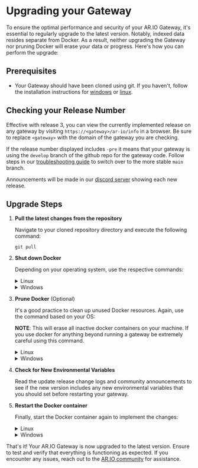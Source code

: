 
<HeroPattern />

# Upgrading your Gateway

To ensure the optimal performance and security of your AR.IO Gateway, it's essential to regularly upgrade to the latest version. Notably, indexed data resides separate from Docker. As a result, neither upgrading the Gateway nor pruning Docker will erase your data or progress. Here's how you can perform the upgrade:

## Prerequisites

- Your Gateway should have been cloned using git. If you haven't, follow the installation instructions for [windows](/gateways/ar-io-node/windows-setup) or [linux](/gateways/ar-io-node/linux-setup).

## Checking your Release Number

Effective with release 3, you can view the currently implemented release on any gateway by visiting `https://<gateway>/ar-io/info` in a browser. Be sure to replace `<gateway>` with the domain of the gateway you are checking.

If the release number displayed includes `-pre` it means that your gateway is using the `develop` branch of the github repo for the gateway code. Follow steps in our [troubleshooting guide](/gateways/troubleshooting) to switch over to the more stable `main` branch.

Announcements will be made in our [discord server](https://discord.gg/7zUPfN4D6g) showing each new release.


## Upgrade Steps

1. **Pull the latest changes from the repository**

    Navigate to your cloned repository directory and execute the following command:

    ```
    git pull
    ```

2. **Shut down Docker**

    Depending on your operating system, use the respective commands:

    <details>
    <summary>Linux</summary>

    ```
    sudo docker-compose down -v
    ```

    </details>

    <details>
    <summary>Windows</summary>

    ```

    docker-compose down -v

    ```

    </details>


3. **Prune Docker** (Optional)


    It's a good practice to clean up unused Docker resources. Again, use the command based on your OS:

    **NOTE**: This will erase all inactive docker containers on your machine. If you use docker for anything beyond running a gateway be extremely careful using this command.

    <details>
    <summary>Linux</summary>

    ```

    sudo docker system prune

    ```

    </details>

    <details>
    <summary>Windows</summary>

    ```

    docker system prune

    ```

    </details>

4. **Check for New Environmental Variables**

    Read the update release change logs and community announcements to see if the new version includes any new environmental variables that you should set before restarting your gateway.

5. **Restart the Docker container**

    Finally, start the Docker container again to implement the changes:

    <details>
    <summary>Linux</summary>

    ```
    sudo docker-compose up -d
    ```

    </details>

    <details>
    <summary>Windows</summary>

    ```
    docker-compose up -d
    ```

      **NOTE**: Effective with Release #3, it is no longer required to include the `--build` flag when starting your gateway. Docker will automatically build using the image specified in the `docker-commpose.yaml` file. 

    </details>

That's it! Your AR.IO Gateway is now upgraded to the latest version. Ensure to test and verify that everything is functioning as expected. If you encounter any issues, reach out to the [AR.IO community](https://discord.gg/7zUPfN4D6g) for assistance.

